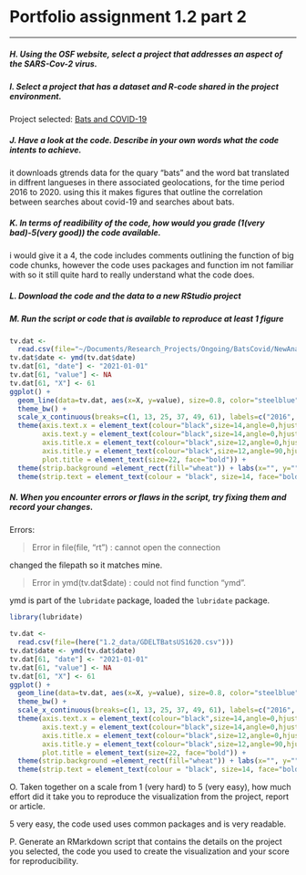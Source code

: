 # Portfolio assignment 1.2 part 2

***

##### H. Using the OSF website, select a project that addresses an aspect of the SARS-Cov-2 virus.
##### I. Select a project that has a dataset and R-code shared in the project environment.

Project selected: [Bats and COVID-19](https://osf.io/wxh6a/)  

##### J. Have a look at the code. Describe in your own words what the code intents to achieve.

it downloads gtrends data for the quary "bats" and the word bat translated in diffrent langueses in there associated geolocations, for the time period 2016 to 2020. using this it makes figures that outline the correlation between searches about covid-19 and searches about bats.  

##### K. In terms of readibility of the code, how would you grade (1(very bad)-5(very good)) the code available.

i would give it a 4, the code includes comments outlining the function of big code chunks, however the code uses packages and function im not familiar with so it still quite hard to really understand what the code does.   
 
##### L. Download the code and the data to a new RStudio project
##### M. Run the script or code that is available to reproduce at least 1 figure

```r
tv.dat <- 
  read.csv(file="~/Documents/Research_Projects/Ongoing/BatsCovid/NewAnalysis_Dec2020/Data/Weekly/USTelevision/GDELTBatsUS1620.csv")
tv.dat$date <- ymd(tv.dat$date)
tv.dat[61, "date"] <- "2021-01-01"
tv.dat[61, "value"] <- NA
tv.dat[61, "X"] <- 61
ggplot() + 
  geom_line(data=tv.dat, aes(x=X, y=value), size=0.8, color="steelblue", linetype="solid") + 
  theme_bw() + 
  scale_x_continuous(breaks=c(1, 13, 25, 37, 49, 61), labels=c("2016", "2017", "2018", "2019", "2020", "2021")) +
  theme(axis.text.x = element_text(colour="black",size=14,angle=0,hjust=.5,vjust=.5,face="plain"),
        axis.text.y = element_text(colour="black",size=14,angle=0,hjust=1,vjust=0,face="plain"),  
        axis.title.x = element_text(colour="black",size=12,angle=0,hjust=.5,vjust=.5,face="plain"),
        axis.title.y = element_text(colour="black",size=12,angle=90,hjust=.5,vjust=.5,face="plain"),
        plot.title = element_text(size=22, face="bold")) +
  theme(strip.background =element_rect(fill="wheat")) + labs(x="", y="") +
  theme(strip.text = element_text(colour = "black", size=14, face="bold"))
```

##### N. When you encounter errors or flaws in the script, try fixing them and record your changes.

Errors:

>Error in file(file, "rt") : cannot open the connection  

changed the filepath so it matches mine.

>Error in ymd(tv.dat$date) : could not find function "ymd".     

ymd is part of the `lubridate` package, loaded the `lubridate` package.   

```r
library(lubridate)

tv.dat <- 
  read.csv(file=(here("1.2_data/GDELTBatsUS1620.csv")))
tv.dat$date <- ymd(tv.dat$date)
tv.dat[61, "date"] <- "2021-01-01"
tv.dat[61, "value"] <- NA
tv.dat[61, "X"] <- 61
ggplot() + 
  geom_line(data=tv.dat, aes(x=X, y=value), size=0.8, color="steelblue", linetype="solid") + 
  theme_bw() + 
  scale_x_continuous(breaks=c(1, 13, 25, 37, 49, 61), labels=c("2016", "2017", "2018", "2019", "2020", "2021")) +
  theme(axis.text.x = element_text(colour="black",size=14,angle=0,hjust=.5,vjust=.5,face="plain"),
        axis.text.y = element_text(colour="black",size=14,angle=0,hjust=1,vjust=0,face="plain"),  
        axis.title.x = element_text(colour="black",size=12,angle=0,hjust=.5,vjust=.5,face="plain"),
        axis.title.y = element_text(colour="black",size=12,angle=90,hjust=.5,vjust=.5,face="plain"),
        plot.title = element_text(size=22, face="bold")) +
  theme(strip.background =element_rect(fill="wheat")) + labs(x="", y="") +
  theme(strip.text = element_text(colour = "black", size=14, face="bold"))
```

O. Taken together on a scale from 1 (very hard) to 5 (very easy), how much effort did it take you to reproduce the visualization from the project, report or article.

5 very easy, the code used uses common packages and is very readable. 

P. Generate an RMarkdown script that contains the details on the project you selected, the code you used to create the visualization and your score for reproducibility.


